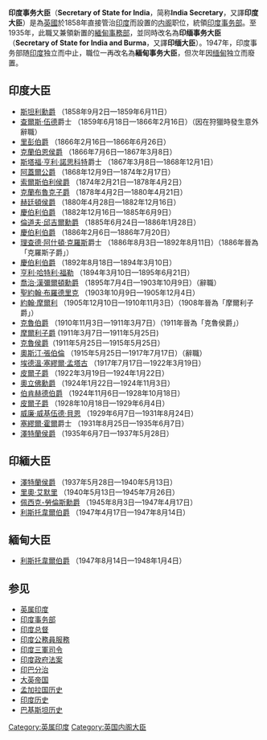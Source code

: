 {{NoteTA
|G1=PoliticiansUK
}}
'''印度事务大臣'''（'''Secretary of State for India'''，简称'''India Secretary'''，又譯'''印度大臣'''）是為[[大英帝國|英國]]於1858年直接管治[[英属印度|印度]]而設置的[[英国内阁|内阁]]职位，統領[[印度事务部|印度事务部]]。至1935年，此職又兼領新置的[[緬甸事務部|緬甸事務部]]，並同時改名為'''印缅事务大臣'''（'''Secretary of State for India and Burma'''，又譯'''印缅大臣'''）。1947年，印度事务部随[[印度|印度]]独立而中止，職位一再改名為'''緬甸事务大臣'''，但次年因[[缅甸|缅甸]]独立而廢置。

==印度大臣==
*[[愛德華·亨利·斯坦利，第十五代德比伯爵|斯坦利勳爵]] （1858年9月2日—1859年6月11日）
*[[查爾斯·伍德，第一代哈利法克斯子爵|查爾斯·伍德]]爵士 （1859年6月18日—1866年2月16日）（因在狩獵時發生意外辭職）
*[[喬治·羅賓遜，第一代里彭侯爵|里彭伯爵]] （1866年2月16日—1866年6月26日）
*[[羅伯特·蓋斯科因-塞西爾，第三代索爾斯伯利侯爵|克蘭伯恩侯爵]] （1866年7月6日—1867年3月8日）
*[[斯塔福·亨利·諾思科特，第一代伊茲利伯爵|斯塔福·亨利·諾思科特]]爵士 （1867年3月8日—1868年12月1日）
*[[喬治·坎貝爾，第八代阿蓋爾公爵|阿蓋爾公爵]] （1868年12月9日—1874年2月17日）
*[[羅伯特·蓋斯科因-塞西爾，第三代索爾斯伯利侯爵|索爾斯伯利侯爵]] （1874年2月21日—1878年4月2日）
*[[蓋索恩·哈代，第一代克蘭布魯克伯爵|克蘭布魯克子爵]] （1878年4月2日—1880年4月21日）
*[[史賓塞·康普頓·卡文狄希，第八代德文郡公爵|赫廷頓侯爵]] （1880年4月28日—1882年12月16日）
*[[約翰·伍德霍斯，第一代慶伯利伯爵|慶伯利伯爵]] （1882年12月16日—1885年6月9日）
*[[倫道夫·邱吉爾勳爵|倫道夫·邱吉爾勳爵]] （1885年6月24日—1886年1月28日）
*[[約翰·伍德霍斯，第一代慶伯利伯爵|慶伯利伯爵]] （1886年2月6日—1886年7月20日）
*[[R·A·克羅斯，第一代克羅斯子爵|理查德·阿什頓·克羅斯]]爵士 （1886年8月3日—1892年8月11日）（1886年晉為「克羅斯子爵」）
*[[約翰·伍德霍斯，第一代慶伯利伯爵|慶伯利伯爵]] （1892年8月18日—1894年3月10日）
*[[亨利·哈特利·福勒，第一代伍爾弗漢普頓子爵|亨利·哈特利·福勒]] （1894年3月10日—1895年6月21日）
*[[喬治·漢彌爾頓勳爵|喬治·漢彌爾頓勳爵]] （1895年7月4日—1903年10月9日）（辭職）
*[[聖約翰·布羅德里克，第一代米德爾頓伯爵|聖約翰·布羅德里克]] （1903年10月9日—1905年12月4日）
*[[約翰·摩爾利|約翰·摩爾利]] （1905年12月10日—1910年11月3日）（1908年晉為「摩爾利子爵」）
*[[羅伯特·克魯-米爾恩斯，第一代克魯侯爵|克魯伯爵]] （1910年11月3日—1911年3月7日）（1911年晉為「克魯侯爵」）
*[[約翰·摩爾利|摩爾利子爵]] (1911年3月7日—1911年5月25日)
*[[羅伯特·克魯-米爾恩斯，第一代克魯侯爵|克魯侯爵]]（1911年5月25日—1915年5月25日）
*[[奧斯汀·張伯倫|奧斯汀·張伯倫]] （1915年5月25日—1917年7月17日）（辭職）
*[[埃德溫·塞繆爾·孟塔古|埃德溫·塞繆爾·孟塔古]] （1917年7月17日—1922年3月19日）
*[[威廉·威爾斯利·皮爾，第一代皮爾伯爵|皮爾子爵]] （1922年3月19日—1924年1月22日）
* [[悉尼·奧立佛，第一代奧立佛男爵|奧立佛勳爵]] （1924年1月22日—1924年11月3日）
*[[弗雷德里克·埃德溫·史密斯，第一代伯肯赫德伯爵|伯肯赫德伯爵]] （1924年11月6日—1928年10月18日）
*[[威廉·威爾斯利·皮爾，第一代皮爾伯爵|皮爾子爵]] （1928年10月18日—1929年6月4日） 
*[[威廉·威基伍德·貝恩，第一代斯坦斯蓋特子爵|威廉·威基伍德·貝恩]] （1929年6月7日—1931年8月24日）
*[[塞繆爾·霍爾，第一代坦普爾伍德子爵|塞繆爾·霍爾]]爵士 （1931年8月25日—1935年6月7日）
*[[勞倫斯·鄧達斯，第二代澤特蘭侯爵|澤特蘭侯爵]] （1935年6月7日—1937年5月28日）

==印緬大臣==
*[[勞倫斯·鄧達斯，第二代澤特蘭侯爵|澤特蘭侯爵]] （1937年5月28日—1940年5月13日）
*[[利奧波德·斯登尼·艾默里|里奧·艾默里]] （1940年5月13日—1945年7月26日）
*[[弗雷德里克·佩西克-勞倫斯，第一代佩西克-勞倫斯男爵|佩西克-勞倫斯勳爵]] （1945年8月3日—1947年4月17日） 
*[[威廉·黑爾，第五代利斯托韋爾伯爵|利斯托韋爾伯爵]] （1947年4月17日—1947年8月14日）

==緬甸大臣==
*[[威廉·黑爾，第五代利斯托韋爾伯爵|利斯托韋爾伯爵]] （1947年8月14日—1948年1月4日）

==参见==
*[[英属印度|英属印度]]
*[[印度事务部|印度事务部]]
*[[印度总督|印度总督]]
*[[印度公務員服務|印度公務員服務]]
*[[印度三軍司令|印度三軍司令]]
*[[印度政府法案|印度政府法案]]
*[[印巴分治|印巴分治]]
*[[大英帝国|大英帝国]]
*[[孟加拉国历史|孟加拉国历史]]
*[[印度历史|印度历史]]
*[[巴基斯坦历史|巴基斯坦历史]]

[[Category:英属印度|Category:英属印度]]
[[Category:英国内阁大臣|Category:英国内阁大臣]]